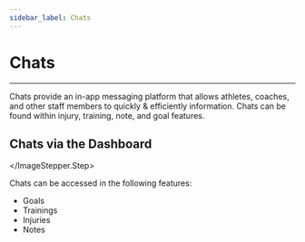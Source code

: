 ```yaml
---
sidebar_label: Chats
---
```


# Chats

---



<Conversations />


Chats provide an in-app messaging platform that allows athletes, coaches, and other staff members to quickly & efficiently information. Chats can be found within injury, training, note, and goal features.

## Chats via the Dashboard

<ImageStepper>
  <ImageStepper.Step
    title="Open Chat Link"
    imgSrc="/img/docs/dashboard/conversations/chat.png"
    imgCaption="Select the desired feature from the athlete profile page"
  >

  </ImageStepper.Step>
</ImageStepper>

Chats can be accessed in the following features:
* Goals
* Trainings
* Injuries
* Notes 
